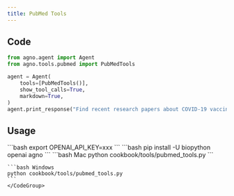 ```yaml
---
title: PubMed Tools
---
```


## Code

```python cookbook/tools/pubmed_tools.py
from agno.agent import Agent
from agno.tools.pubmed import PubMedTools

agent = Agent(
    tools=[PubMedTools()],
    show_tool_calls=True,
    markdown=True,
)
agent.print_response("Find recent research papers about COVID-19 vaccines")
```

## Usage

<Steps>
  <Snippet file="create-venv-step.mdx" />

  <Step title="Set your API key">
    ```bash
    export OPENAI_API_KEY=xxx
    ```
  </Step>

  <Step title="Install libraries">
    ```bash
    pip install -U biopython openai agno
    ```
  </Step>

  <Step title="Run Agent">
    <CodeGroup>
    ```bash Mac
    python cookbook/tools/pubmed_tools.py
    ```

    ```bash Windows
    python cookbook/tools/pubmed_tools.py
    ```
    </CodeGroup>
  </Step>
</Steps>